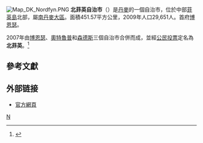 [[File:Map_DK_Nordfyn.PNG|right]]
'''北菲英自治市'''（{{lang-da|Nordfyns Kommune}}）是[[丹麥|丹麥]]的一個自治市，位於中部[[菲英島|菲英島]]北部，屬[[南丹麥大區|南丹麥大區]]。面積451.57平方公里，2009年人口29,651人。首府[[博恩瑟|博恩瑟]]。

2007年由[[博恩瑟自治市|博恩瑟]]、[[奧特魯普自治市|奧特魯普]]和[[森德斯自治市|森德斯]]三個自治市合併而成，並經[[公民投票|公民投票]]定名為'''北菲英'''。<ref name="">{{cite news
|publisher=[[菲英教區時報|菲英教區時報]]
|date=2006年6月28日
|title=Navnet er Nordfyns
|url=http://www.fyens.dk/article/659480
|accessdate=2009年12月18日
|archive-date=2011年7月19日
|archive-url=https://web.archive.org/web/20110719005412/http://www.fyens.dk/article/659480
|dead-url=no
}}</ref>
==參考文獻==
<div class="references-small">
<references></references>
</div>
==外部链接==
* [http://www.nordfynskommune.dk/ 官方網頁]{{Wayback|url=http://www.nordfynskommune.dk/ |date=20100316124223 }}
{{丹麥自治市}}
[[Category:丹麥市鎮|N]]